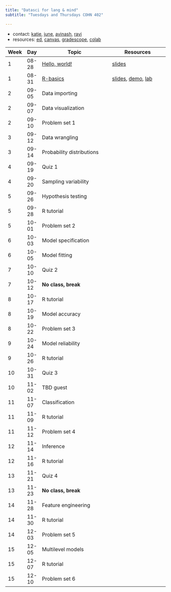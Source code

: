 ```yaml
---
title: "Datasci for lang & mind"
subtitle: "Tuesdays and Thursdays COHN 402"

---
```

 <!-- resources:  -->

- contact: [katie](mailto:kschuler@sas.upenn.edu), [june](mailto:yjchoe@sas.upenn.edu), [avinash](mailto:amgoss@sas.upenn.edu), [ravi](mailto:raviarya@sas.upenn.edu)
- resources: [ed](https://edstem.org/us/courses/41903/discussion/), [canvas](https://canvas.upenn.edu/courses/1736107), [gradescope](https://www.gradescope.com/courses/561597), [colab](https://colab.research.google.com/#create=true&language=r)


Week | Day | Topic | Resources |
|- |-|-----|----|
| 1 | 08-28 | [Hello, world!](notes/hello-world.qmd) | [slides](/slides/hello-world.qmd)|  
| 1 | 08-31 | [R-basics](/notes/r-basics.qmd)  | [slides](/slides/r-basics.qmd), [demo](https://colab.research.google.com/drive/1WjgmOFe5yg6ylrjZd2aoqX1W_rrCXTz9?usp=sharing), [lab](labs/lab-01.qmd)| 
| 2 | 09-05 |  Data importing  | | 
| 2 | 09-07 |   Data visualization |  |
| 2 | 09-10 |   Problem set 1 | |
|  3 |09-12 |   Data wrangling | |
|  3 | 09-14 |  Probability distributions | | 
|  4 | 09-19 |  Quiz 1 | |
| 4 | 09-20 |  Sampling variability  |  | 
|  5 | 09-26 |  Hypothesis testing |  | 
|  5 | 09-28 |  R tutorial | | 
| 5 | 10-01 |  Problem set 2 | | 
| 6 | 10-03 |  Model specification | | 
| 6 | 10-05 |  Model fitting | | 
| 7 | 10-10 |  Quiz 2 | | 
| 7 | 10-12 |  **No class, break** | | 
| 8 | 10-17 |  R tutorial | | 
| 8 | 10-19 |  Model accuracy| | 
| 8 | 10-22 | Problem set 3 | | 
| 9 | 10-24 | Model reliability | | 
| 9 | 10-26 |  R tutorial | | 
| 10 | 10-31 | Quiz 3 | | 
| 10 | 11-02 |  TBD guest | | 
| 11 | 11-07 | Classification | | 
| 11 | 11-09 |  R tutorial  | | 
| 11 | 11-12 |  Problem set 4 | | 
| 12 | 11-14 |  Inference | | 
| 12 | 11-16 |  R tutorial | | 
| 13 | 11-21 |  Quiz 4 | | 
| 13 | 11-23 |  **No class, break** | | 
| 14 | 11-28 | Feature engineering | | 
| 14 | 11-30 | R tutorial | | 
| 14 | 12-03 | Problem set 5 | | 
| 15 | 12-05 | Multilevel models | | 
| 15 | 12-07 | R tutorial| | 
| 15 | 12-10 | Problem set 6 | | 

